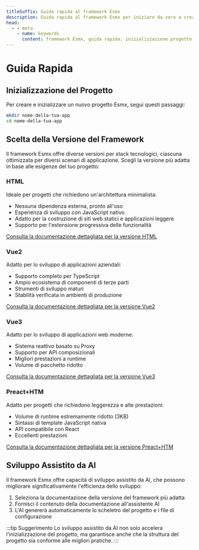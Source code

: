 ```yaml
---
titleSuffix: Guida rapida al framework Esmx
description: Guida rapida al framework Esmx per iniziare da zero a creare un progetto, inclusa l'inizializzazione del progetto, la scelta della versione del framework e lo sviluppo assistito da AI.
head:
  - - meta
    - name: keywords
      content: framework Esmx, guida rapida, inizializzazione progetto, sviluppo Vue, sviluppo HTML, sviluppo assistito da AI
---
```


# Guida Rapida

## Inizializzazione del Progetto

Per creare e inizializzare un nuovo progetto Esmx, segui questi passaggi:

```bash
mkdir nome-della-tua-app
cd nome-della-tua-app
```

## Scelta della Versione del Framework

Il framework Esmx offre diverse versioni per stack tecnologici, ciascuna ottimizzata per diversi scenari di applicazione. Scegli la versione più adatta in base alle esigenze del tuo progetto:

### HTML

Ideale per progetti che richiedono un'architettura minimalista:

- Nessuna dipendenza esterna, pronto all'uso
- Esperienza di sviluppo con JavaScript nativo
- Adatto per la costruzione di siti web statici e applicazioni leggere
- Supporto per l'estensione progressiva delle funzionalità

[Consulta la documentazione dettagliata per la versione HTML](../frameworks/html.md)

### Vue2

Adatto per lo sviluppo di applicazioni aziendali:

- Supporto completo per TypeScript
- Ampio ecosistema di componenti di terze parti
- Strumenti di sviluppo maturi
- Stabilità verificata in ambienti di produzione

[Consulta la documentazione dettagliata per la versione Vue2](../frameworks/vue2.md)

### Vue3

Adatto per lo sviluppo di applicazioni web moderne:

- Sistema reattivo basato su Proxy
- Supporto per API composizionali
- Migliori prestazioni a runtime
- Volume di pacchetto ridotto

[Consulta la documentazione dettagliata per la versione Vue3](../frameworks/vue3.md)

### Preact+HTM

Adatto per progetti che richiedono leggerezza e alte prestazioni:

- Volume di runtime estremamente ridotto (3KB)
- Sintassi di template JavaScript nativa
- API compatibile con React
- Eccellenti prestazioni

[Consulta la documentazione dettagliata per la versione Preact+HTM](../frameworks/preact-htm.md)

## Sviluppo Assistito da AI

Il framework Esmx offre capacità di sviluppo assistito da AI, che possono migliorare significativamente l'efficienza dello sviluppo:

1. Seleziona la documentazione della versione del framework più adatta
2. Fornisci il contenuto della documentazione all'assistente AI
3. L'AI genererà automaticamente lo scheletro del progetto e i file di configurazione

:::tip Suggerimento
Lo sviluppo assistito da AI non solo accelera l'inizializzazione del progetto, ma garantisce anche che la struttura del progetto sia conforme alle migliori pratiche.
:::